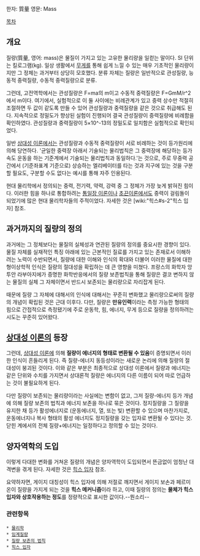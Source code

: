 한자: 質量
영문: Mass

[[목차]]
== 개요 ==
질량(質量, 영어: mass)은 물질이 가지고 있는 고유한 물리량을 일컫는 말이다. SI 단위는 킬로그램(kg). 일상 생활에서 [[무게]]를 통해 쉽게 느낄 수 있는 매우 기초적인 물리량이지만 그 정체는 과거부터 상당히 모호했다. 분류 자체는 질량은 일반적으로 관성질량, 능동적 중력질량, 수동적 중력질량으로 분류.

그런데, 고전역학에서는 관성질량은 F=ma의 m이고 수동적 중력질량은 F=GmM/r^2에서 m이다. 여기에서, 실험적으로 이 둘 사이에는 비례관계가 있고 중력 상수만 적절히 조절하면 두 값이 같도록 만들 수 있어 관성질량과 중력질량을 같은 것으로 취급해도 된다. 지속적으로 정밀도가 향상된 실험이 진행되어 결국 관성질량이 중력질량에 비례함을 확인하였다. 관성질량과 중력질량이 5×10^-13의 정밀도로 일치함은 실험적으로 확인되었다.

일반 [[상대성 이론]]에서는 관성질량과 수동적 중력질량이 서로 비례하는 것이 등가원리에 의해 당연하다. '균일한 중력장 아래서 기술되는 물리법칙은 그 중력장에 해당하는 등가속도 운동을 하는 기준계에서 기술되는 물리법칙과 동일하다.'는 것으로, 주로 무중력 공간에서 (기준좌표계 기준으로) 상승하는 엘리베이터를 타는 것과 지구에 있는 것을 구분할 필요도, 구분할 수도 없다는 예시를 통해 자주 인용된다.

현대 물리학에서 정의되는 중력, 전기력, 약력, 강력 중 그 정체가 가장 늦게 밝혀진 힘이다. 이러한 힘을 하나로 통합하려는 [[통일장 이론]]이나 [[초끈이론]]에서도 중력이 걸림돌이 되었기에 많은 현대 물리학자들의 주적이었다. 자세한 것은 [wiki:"힉스#s-2"힉스 입자] 참조.

== 과거까지의 질량의 정의 ==
과거에는 그 정체보다는 물질의 실체성과 연관된 질량의 정의를 중요시한 경향이 있다. 물질 자체를 실재적인 특징 아래에 있는 근본적인 질료를 가지고 있는 존재로서 이해하려는 노력이 수반되면서, 질량에 대한 이해와 인식의 확대와 더불어 이러한 물질에 대한 형이상학적 인식은 질량의 절대성을 확립하는 데 큰 영향을 미쳤다. 프랑스의 화학자 앙투안 라부아지에가 증명한 화학반응에서의 질량 보존법칙을 통해 질량은 결코 변하지 않는 물질의 실체 그 자체이면서 반드시 보존되는 물리량으로 자리잡게 된다.

때문에 질량 그 자체에 대해서의 인식에 대해서는 꾸준히 변화했고 물리량으로써의 질량의 개념이 확립된 것은 근대 이후다. 다만, 질량은 '''만유인력'''이라는 측정 가능한 형태의 힘으로 간접적으로 측정됐기에 주로 운동학, 힘, 에너지, 무게 등으로 질량을 정의하려는 시도는 꾸준히 있어왔다.

== [[상대성 이론]]의 등장 ==
그런데, [[상대성 이론]]에 의해 '''질량이 에너지의 형태로 변환될 수 있음'''이 증명되면서 이러한 인식이 흔들리게 된다. 즉 질량-에너지 동등성이라는 새로운 논리에 의해 질량의 절대성이 붕괴된 것이다. 이와 같은 부분은 최종적으로 상대성 이론에서 질량과 에너지는 같은 단위와 수치를 가지면서 상대론적 질량은 에너지의 다른 이름이 되어 따로 언급하는 것이 불필요하게 된다.

다만 질량이 보존되는 물리량이라는 사실에는 변함이 없고, 그저 질량-에너지 등가 개념에 의해 질량 보존의 법칙과 에너지 보존을 하나로 묶은 것이다. 정지질량을 그 질량을 유지한 채 등가 활성에너지로 (운동에너지, 열, 또는 빛) 변환할 수 있으며 마찬가지로, 운동에너지나 복사 형태의 활성 에너지도 정지질량을 갖는 입자로 변환될 수 있다는 것. 닫힌 계에서의 전체 질량+에너지는 일정하다고 정의할 수 있는 것이다.

== 양자역학의 도입 ==
이렇게 다대한 변화를 거쳐온 질량의 개념은 양자역학이 도입되면서 뜬금없이 엄청난 대격변을 겪게 된다. 자세한 것은 [[힉스 입자]] 참조.

요약하자면, 게이지 대칭성이 힉스 입자에 의해 저절로 깨지면서 게이지 보손과 페르미온이 질량을 가지게 되는 것을 '''힉스 메커니즘'''이라 하고, 이때 질량의 정의는 '''물체가 힉스 입자와 상호작용하는 정도'''를 정량적으로 표시한 값이다.--뭔소리--
=== 관련항목 ===
 * [[물리학]]
 * [[임계질량]]
 * [[질량 보존의 법칙]]
 * [[힉스 입자]]
